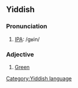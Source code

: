 ==Yiddish==
===Pronunciation===
#[[w:IPA|IPA]]: /ɡʁin/
===Adjective===
# [[Green]]

[[Category:Yiddish language]]